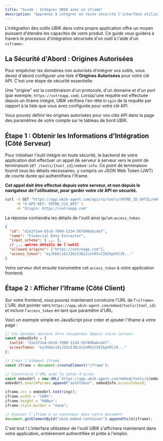 ```yaml
---
title: "Guide : Intégrer UBIK avec un iframe"
description: "Apprenez à intégrer en toute sécurité l'interface utilisateur d'un outil UBIK directement dans votre application web pour une expérience utilisateur transparente."
---
```


L'intégration des outils UBIK dans votre propre application offre un moyen puissant d'étendre les capacités de votre produit. Ce guide vous guidera à travers le processus d'intégration sécurisée d'un outil à l'aide d'un `<iframe>`.

## La Sécurité d'Abord : Origines Autorisées

Pour empêcher les domaines non autorisés d'intégrer vos outils, vous devez d'abord configurer une liste d'**Origines Autorisées** pour votre clé API. C'est une étape de sécurité essentielle.

Une "origine" est la combinaison d'un protocole, d'un domaine et d'un port (par exemple, `https://votreapp.com`). Lorsqu'une requête est effectuée depuis un iframe intégré, UBIK vérifiera l'en-tête `Origin` de la requête par rapport à la liste que vous avez configurée pour votre clé API.

Vous pouvez définir les origines autorisées pour vos clés API dans la page des paramètres de votre compte sur le tableau de bord UBIK.

<Card
  title="Accéder aux paramètres de la clé API"
  href="https://app.ubik-agent.com/user/api-keys"
/>

## Étape 1 : Obtenir les Informations d'Intégration (Côté Serveur)

Pour initialiser l'outil intégré en toute sécurité, le backend de votre application doit effectuer un appel de serveur à serveur vers le point de terminaison `GET /tools/{tool_id}/embed-info`. Ce point de terminaison fournit tous les détails nécessaires, y compris un JSON Web Token (JWT) de courte durée qui authentifiera l'iframe.

**Cet appel doit être effectué depuis votre serveur, et non depuis le navigateur de l'utilisateur, pour garder votre clé API en sécurité.**

```bash
curl -X GET "https://app.ubik-agent.com/api/v1/tools/VOTRE_ID_OUTIL/embed-info" \
     -H "X-API-KEY: VOTRE_CLE_API" \
     -H "Origin: https://votreapp.com"
```

La réponse contiendra les détails de l'outil ainsi qu'un `access_token`.

```json
{
  "id": "d1e2f3a4-b5c6-7890-1234-567890abcdef",
  "name": "Financial Data Extractor",
  "input_schema": { ... },
  // ... autres détails de l'outil
  "allowed_origins": ["https://votreapp.com"],
  "access_token": "eyJhbGciOiJIUzI1NiIsInR5cCI6IkpXVCJ9..."
}
```

Votre serveur doit ensuite transmettre cet `access_token` à votre application frontend.

## Étape 2 : Afficher l'Iframe (Côté Client)

Sur votre frontend, vous pouvez maintenant construire l'URL de l'`<iframe>`. L'URL doit pointer vers `https://app.ubik-agent.com/embed/tools/{tool_id}` et inclure l'`access_token` en tant que paramètre d'URL.

Voici un exemple simple en JavaScript pour créer et ajouter l'iframe à votre page :

```javascript
// Ces données doivent être récupérées depuis votre serveur
const embedInfo = {
  toolId: "d1e2f3a4-b5c6-7890-1234-567890abcdef",
  accessToken: "eyJhbGciOiJIUzI1NiIsInR5cCI6IkpXVCJ9..."
};

// Créer l'élément iframe
const iframe = document.createElement("iframe");

// Construire l'URL avec le jeton d'accès
const embedUrl = new URL(`https://app.ubik-agent.com/embed/tools/${embedInfo.toolId}`);
embedUrl.searchParams.append("authToken", embedInfo.accessToken);

iframe.src = embedUrl.toString();
iframe.width = "100%";
iframe.height = "600px";
iframe.style.border = "none";

// Ajouter l'iframe à un conteneur dans votre document
document.getElementById("ubik-embed-container").appendChild(iframe);
```

<Check>
C'est tout ! L'interface utilisateur de l'outil UBIK s'affichera maintenant dans votre application, entièrement authentifiée et prête à l'emploi.
</Check>
